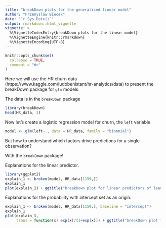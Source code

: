 ```yaml
---
title: "breakDown plots for the generalised linear model"
author: "Przemyslaw Biecek"
date: "`r Sys.Date()`"
output: rmarkdown::html_vignette
vignette: >
  %\VignetteIndexEntry{breakDown plots for the linear model}
  %\VignetteEngine{knitr::rmarkdown}
  %\VignetteEncoding{UTF-8}
---
```


```r
knitr::opts_chunk$set(
  collapse = TRUE,
  comment = "#>"
)
```

Here we will use the HR churn data  (https://www.kaggle.com/ludobenistant/hr-analytics/data) to present the breakDown package for `glm` models.

The data is in the `breakDown` package

```r
library(breakDown)
head(HR_data, 3)
```

Now let's create a logistic regression model for churn, the `left` variable.

```r
model <- glm(left~., data = HR_data, family = "binomial")
```

But how to understand which factors drive predictions for a single observation? 

With the `breakDown` package!

Explanations for the linear predictor.

```r
library(ggplot2)
explain_1 <- broken(model, HR_data[1159,])
explain_1
plot(explain_1) + ggtitle("breakDown plot for linear predictors of leaving the company")
```

Explanations for the probability with intercept set as an origin.

```r
explain_1 <- broken(model, HR_data[1159,], baseline = "intercept")
explain_1
plot(explain_1, 
     trans = function(x) exp(x)/(1+exp(x))) + ggtitle("breakDown plot for predicted probability of leaving the company")+ scale_y_continuous( limits = c(0,1), name = "probability", expand = c(0,0))

```



